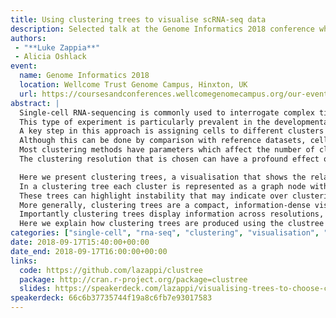 ```yaml
---
title: Using clustering trees to visualise scRNA-seq data
description: Selected talk at the Genome Informatics 2018 conference where I described how clustering trees can be used with scRNA-seq data
authors:
 - "**Luke Zappia**"
 - Alicia Oshlack
event:
  name: Genome Informatics 2018
  location: Wellcome Trust Genome Campus, Hinxton, UK
  url: https://coursesandconferences.wellcomegenomecampus.org/our-events/genome-informatics-2018/
abstract: |
  Single-cell RNA-sequencing is commonly used to interrogate complex tissues in order to identify and compare the cell types present.
  This type of experiment is particularly prevalent in the developmental setting.
  A key step in this approach is assigning cells to different clusters that are assumed to be distinct cell types.
  Although this can be done by comparison with reference datasets, cells are more routinely grouped using unsupervised clustering and we have catalogued more than 60 currently available scRNA-seq clustering methods.
  Most clustering methods have parameters which affect the number of clusters produced, either by specifying an exact number, a parameter which controls the clustering resolution or indirectly through other parameters.
  The clustering resolution that is chosen can have a profound effect on further analysis but it is unclear how to make this choice. Existing clustering metrics often score only single clusters or resolutions, or require datasets to be perturbed and clustered multiple times which can be infeasible for large datasets.

  Here we present clustering trees, a visualisation that shows the relationship between clusters as the clustering resolution increases.
  In a clustering tree each cluster is represented as a graph node with edges representing the overlap in samples between clusters at different resolutions.
  These trees can highlight instability that may indicate over clustering and help choose which resolution to use, particularly when combined with existing domain knowledge such as the expression of marker genes.
  More generally, clustering trees are a compact, information-dense visualisation that can serve as an alternative to plotting cells in reduced dimensions such as t-SNE.
  Importantly clustering trees display information across resolutions, in contrast to more common visualisation which only show results of a single clustering.
  Here we explain how clustering trees are produced using the clustree R package (http://cran.r-project.org/package=clustree) and illustrate how they can be used with an example of scRNA-seq data from kidney organoids.
categories: ["single-cell", "rna-seq", "clustering", "visualisation", "software", "clustree", "R", "CRAN"]
date: 2018-09-17T15:40:00+00:00
date_end: 2018-09-17T16:00:00+00:00
links:
  code: https://github.com/lazappi/clustree
  package: http://cran.r-project.org/package=clustree
  slides: https://speakerdeck.com/lazappi/visualising-trees-to-choose-clusters-for-scrna-seq-data
speakerdeck: 66c6b37735744f19a8c6fb7e93017583
---
```

